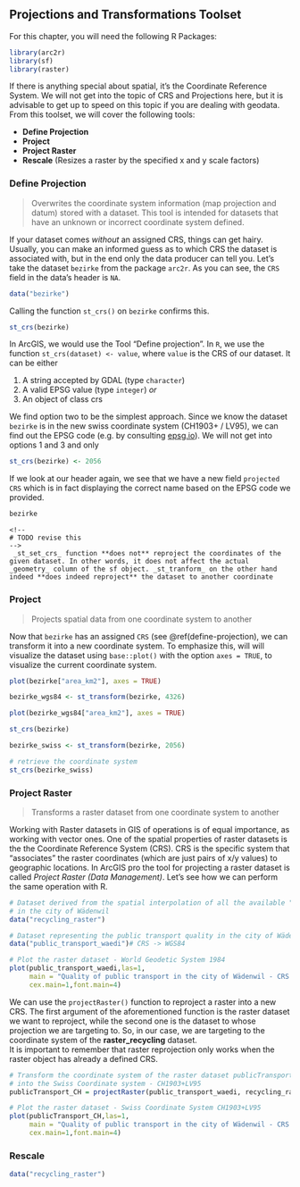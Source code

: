 ## Projections and Transformations Toolset

For this chapter, you will need the following R Packages:

```r
library(arc2r)
library(sf)
library(raster)
```

If there is anything special about spatial, it's the Coordinate Reference System. We will not get into the topic of CRS and Projections here, but it is advisable to get up to speed on this topic if you are dealing with geodata. From this toolset, we will cover the following tools:

- **Define Projection**
- **Project**
- **Project Raster**
- **Rescale** (Resizes a raster by the specified x and y scale factors)


### Define Projection {#define-projection}

> Overwrites the coordinate system information (map projection and datum) stored with a dataset. This tool is intended for datasets that have an unknown or incorrect coordinate system defined.

If your dataset comes *without* an assigned CRS, things can get hairy. Usually, you can make an informed guess as to which CRS the dataset is associated with, but in the end only the data producer can tell you. Let's take the dataset `bezirke` from the package `arc2r`. As you can see, the `CRS` field in the data's header is `NA`. 

```r
data("bezirke")
```

Calling the function `st_crs()` on `bezirke` confirms this.

```r
st_crs(bezirke)
```

In ArcGIS, we would use the Tool "Define projection". In `R`, we use the function `st_crs(dataset) <- value`, where `value` is the CRS of our dataset. It can be either

1. A string accepted by GDAL (type `character`)
2. A valid EPSG value (type `integer`) *or*
3. An object of class crs

We find option two to be the simplest approach. 
<!--
# todo how do we know this?
#   gloss over this?
-->
Since we know the dataset `bezirke` is in the new swiss coordinate system (CH1903+ / LV95), we can find out the EPSG code (e.g. by consulting [epsg.io](http://epsg.io/)).
We will not get into options 1 and 3 and only 

```r
st_crs(bezirke) <- 2056
```

If we look at our header again, we see that we have a new field `projected CRS` which is in fact displaying the correct name based on the EPSG code we provided. 

```r
bezirke
```

```block2
<!--
# TODO revise this
-->
 _st_set_crs_ function **does not** reproject the coordinates of the given dataset. In other words, it does not affect the actual _geometry_ column of the sf object. _st_tranform_ on the other hand indeed **does indeed reproject** the dataset to another coordinate
```


### Project

> Projects spatial data from one coordinate system to another

Now that `bezirke` has an assigned `CRS` (see \@ref(define-projection), we can transform it into a new coordinate system. To emphasize this, will will visualize the dataset using `base::plot()` with the option `axes = TRUE`, to visualize the current coordinate system.  

```r
plot(bezirke["area_km2"], axes = TRUE)
```

```r
bezirke_wgs84 <- st_transform(bezirke, 4326)

plot(bezirke_wgs84["area_km2"], axes = TRUE)
```

```r
st_crs(bezirke)
```




```r
bezirke_swiss <- st_transform(bezirke, 2056)

# retrieve the coordinate system
st_crs(bezirke_swiss)
```


### Project Raster

> Transforms a raster dataset from one coordinate system to another

Working with Raster datasets in GIS of operations is of equal importance, as
working with vector ones. One of the spatial properties of raster datasets is the 
the Coordinate Reference System (CRS). CRS is the specific system that “associates”
the raster coordinates (which are just pairs of x/y values) to geographic locations.
In ArcGIS pro the tool for projecting a raster dataset is called
_Project Raster (Data Management)_. Let's see how we can perform the same operation
with R. 


```r
# Dataset derived from the spatial interpolation of all the available "recycling points"
# in the city of Wädenwil
data("recycling_raster")

# Dataset representing the public transport quality in the city of Wädenswil
data("public_transport_waedi")# CRS -> WGS84 
```


```r
# Plot the raster dataset - World Geodetic System 1984 
plot(public_transport_waedi,las=1,
     main = "Quality of public transport in the city of Wädenwil - CRS: WGS84",
     cex.main=1,font.main=4)
```

We can use the `projectRaster()` function to reproject a raster into a new CRS.
The first argument of the aforementioned function is the raster dataset we want to reproject,
while the second one is the dataset to whose projection we are targeting to. So, in
our case, we are targeting to the coordinate system of the __raster_recycling__
dataset.  
It is important to remember that raster reprojection only works when the raster
object has already a defined CRS.

```r
# Transform the coordinate system of the raster dataset publicTransport_CH
# into the Swiss Coordinate system - CH1903+LV95
publicTransport_CH = projectRaster(public_transport_waedi, recycling_raster)
```

```r
# Plot the raster dataset - Swiss Coordinate System CH1903+LV95 
plot(publicTransport_CH,las=1,
     main = "Quality of public transport in the city of Wädenwil - CRS: CH1903+LV95",
     cex.main=1,font.main=4)
```


### Rescale

```r
data("recycling_raster")
```























